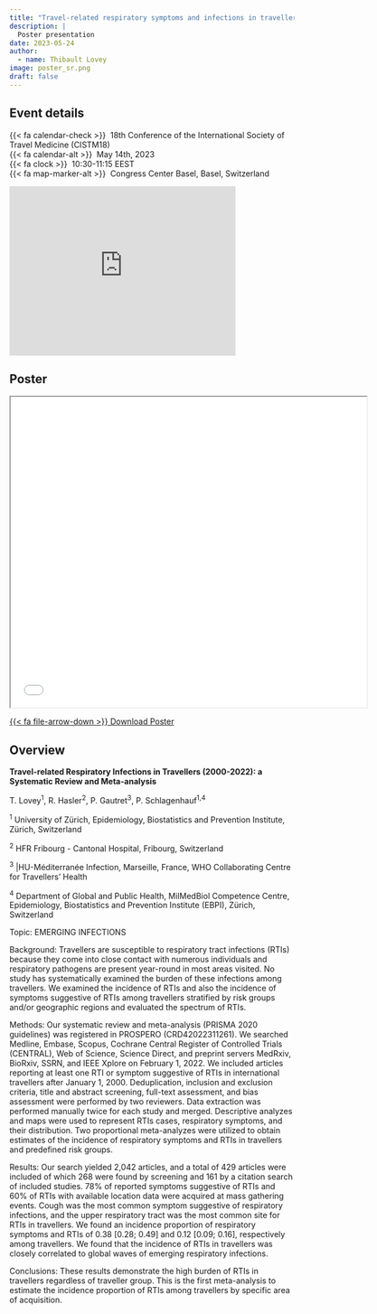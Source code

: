 ```yaml
---
title: "Travel-related respiratory symptoms and infections in travellers 2000-2022: a systematic review and meta- analysis"
description: |
  Poster presentation
date: 2023-05-24
author: 
  - name: Thibault Lovey
image: poster_sr.png
draft: false
---
```

## Event details

{{< fa calendar-check >}}  18th Conference of the International Society of Travel Medicine (CISTM18)<br> {{< fa calendar-alt >}}  May 14th, 2023<br> {{< fa clock >}}  10:30-11:15 EEST<br> {{< fa map-marker-alt >}}  Congress Center Basel, Basel, Switzerland

<iframe src="https://www.google.com/maps/embed?pb=!1m18!1m12!1m3!1d2692.272792129484!2d7.5966725122484124!3d47.56248057106565!2m3!1f0!2f0!3f0!3m2!1i1024!2i768!4f13.1!3m3!1m2!1s0x4791b9b9f44ce80f%3A0x549e8c49a2c2cdc1!2sCongress%20Center%20Basel!5e0!3m2!1sen!2snl!4v1691061969410!5m2!1sen!2snl" width="400" height="300" style="border:0;" allowfullscreen="" loading="lazy" referrerpolicy="no-referrer-when-downgrade"></iframe>


## Poster

<iframe class="slide-deck ar16x9" src="RTI_SR.pdf" title="Travel-related respiratory symptoms and infections in travellers (2000-2022)" width="125%" height="550"></iframe>

<p class="text-center">
  <a class="btn btn-primary btn-lg cv-download" href="RTI_SR.pdf" target="_blank">
    {{< fa file-arrow-down >}} Download Poster
  </a>
</p>

## Overview

**Travel-related Respiratory Infections in Travellers (2000-2022): a Systematic Review and Meta-analysis**

T. Lovey<sup>1</sup>, R. Hasler<sup>2</sup>, P. Gautret<sup>3</sup>, P. Schlagenhauf<sup>1,4</sup>

<sup>1</sup> University of Zürich, Epidemiology, Biostatistics and Prevention Institute, Zürich, Switzerland

<sup>2</sup> HFR Fribourg - Cantonal Hospital, Fribourg, Switzerland

<sup>3</sup> |HU-Méditerranée Infection, Marseille, France, WHO Collaborating Centre for Travellers' Health

<sup>4</sup> Department of Global and Public Health, MilMedBiol Competence Centre, Epidemiology, Biostatistics and Prevention Institute (EBPI), Zürich, Switzerland

Topic: EMERGING INFECTIONS

Background: Travellers are susceptible to respiratory tract infections (RTIs) because they come into close contact with numerous individuals and respiratory pathogens are present year-round in most areas visited. No study has systematically examined the burden of these infections among travellers. We examined the incidence of RTIs and also the incidence of symptoms suggestive of RTIs among travellers stratified by risk groups and/or geographic regions and evaluated the spectrum of RTIs.

Methods: Our systematic review and meta-analysis (PRISMA 2020 guidelines) was registered in PROSPERO (CRD42022311261). We searched Medline, Embase, Scopus, Cochrane Central Register of Controlled Trials (CENTRAL), Web of Science, Science Direct, and preprint servers MedRxiv, BioRxiv, SSRN, and IEEE Xplore on February 1, 2022. We included articles reporting at least one RTI or symptom suggestive of RTIs in international travellers after January 1, 2000. Deduplication, inclusion and exclusion criteria, title and abstract screening, full-text assessment, and bias assessment were performed by two reviewers. Data extraction was performed manually twice for each study and merged. Descriptive analyzes and maps were used to represent RTIs cases, respiratory symptoms, and their distribution. Two proportional meta-analyzes were utilized to obtain estimates of the incidence of respiratory symptoms and RTIs in travellers and predefined risk groups.

Results: Our search yielded 2,042 articles, and a total of 429 articles were included of which 268 were found by screening and 161 by a citation search of included studies. 78% of reported symptoms suggestive of RTIs and 60% of RTIs with available location data were acquired at mass gathering events. Cough was the most common symptom suggestive of respiratory infections, and the upper respiratory tract was the most common site for RTIs in travellers. We found an incidence proportion of respiratory symptoms and RTIs of 0.38 \[0.28; 0.49\] and 0.12 \[0.09; 0.16\], respectively among travellers. We found that the incidence of RTIs in travellers was closely correlated to global waves of emerging respiratory infections.

Conclusions: These results demonstrate the high burden of RTIs in travellers regardless of traveller group. This is the first meta-analysis to estimate the incidence proportion of RTIs among travellers by specific area of acquisition.


